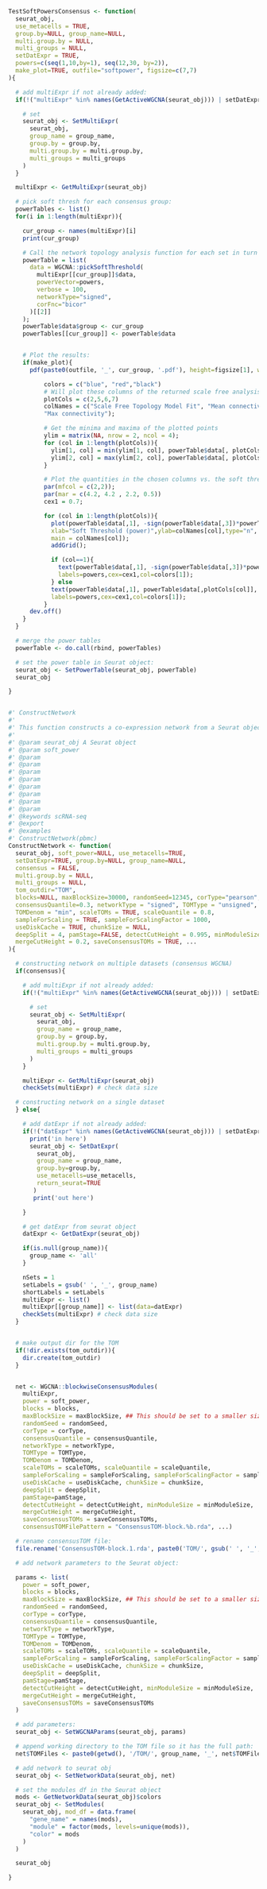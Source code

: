 ```r


TestSoftPowersConsensus <- function(
  seurat_obj,
  use_metacells = TRUE,
  group.by=NULL, group_name=NULL,
  multi.group.by = NULL,
  multi_groups = NULL,
  setDatExpr = TRUE,
  powers=c(seq(1,10,by=1), seq(12,30, by=2)),
  make_plot=TRUE, outfile="softpower", figsize=c(7,7)
){

  # add multiExpr if not already added:
  if(!("multiExpr" %in% names(GetActiveWGCNA(seurat_obj))) | setDatExpr == TRUE){

    # set
    seurat_obj <- SetMultiExpr(
      seurat_obj,
      group_name = group_name,
      group.by = group.by,
      multi.group.by = multi.group.by,
      multi_groups = multi_groups
    )
  }

  multiExpr <- GetMultiExpr(seurat_obj)

  # pick soft thresh for each consensus group:
  powerTables <- list()
  for(i in 1:length(multiExpr)){

    cur_group <- names(multiExpr)[i]
    print(cur_group)

    # Call the network topology analysis function for each set in turn
    powerTable = list(
      data = WGCNA::pickSoftThreshold(
        multiExpr[[cur_group]]$data,
        powerVector=powers,
        verbose = 100,
        networkType="signed",
        corFnc="bicor"
      )[[2]]
    );
    powerTable$data$group <- cur_group
    powerTables[[cur_group]] <- powerTable$data


    # Plot the results:
    if(make_plot){
      pdf(paste0(outfile, '_', cur_group, '.pdf'), height=figsize[1], width=figsize[2], useDingbats=FALSE)

          colors = c("blue", "red","black")
          # Will plot these columns of the returned scale free analysis tables
          plotCols = c(2,5,6,7)
          colNames = c("Scale Free Topology Model Fit", "Mean connectivity", "Mean connectivity",
          "Max connectivity");

          # Get the minima and maxima of the plotted points
          ylim = matrix(NA, nrow = 2, ncol = 4);
          for (col in 1:length(plotCols)){
            ylim[1, col] = min(ylim[1, col], powerTable$data[, plotCols[col]], na.rm = TRUE);
            ylim[2, col] = max(ylim[2, col], powerTable$data[, plotCols[col]], na.rm = TRUE);
          }

          # Plot the quantities in the chosen columns vs. the soft thresholding power
          par(mfcol = c(2,2));
          par(mar = c(4.2, 4.2 , 2.2, 0.5))
          cex1 = 0.7;

          for (col in 1:length(plotCols)){
            plot(powerTable$data[,1], -sign(powerTable$data[,3])*powerTable$data[,2],
            xlab="Soft Threshold (power)",ylab=colNames[col],type="n", ylim = ylim[, col],
            main = colNames[col]);
            addGrid();

            if (col==1){
              text(powerTable$data[,1], -sign(powerTable$data[,3])*powerTable$data[,2],
              labels=powers,cex=cex1,col=colors[1]);
            } else
            text(powerTable$data[,1], powerTable$data[,plotCols[col]],
            labels=powers,cex=cex1,col=colors[1]);
          }
      dev.off()
    }
  }

  # merge the power tables
  powerTable <- do.call(rbind, powerTables)

  # set the power table in Seurat object:
  seurat_obj <- SetPowerTable(seurat_obj, powerTable)
  seurat_obj

}


#' ConstructNetwork
#'
#' This function constructs a co-expression network from a Seurat object
#'
#' @param seurat_obj A Seurat object
#' @param soft_power
#' @param
#' @param
#' @param
#' @param
#' @param
#' @param
#' @param
#' @param
#' @keywords scRNA-seq
#' @export
#' @examples
#' ConstructNetwork(pbmc)
ConstructNetwork <- function(
  seurat_obj, soft_power=NULL, use_metacells=TRUE,
  setDatExpr=TRUE, group.by=NULL, group_name=NULL,
  consensus = FALSE,
  multi.group.by = NULL,
  multi_groups = NULL,
  tom_outdir="TOM",
  blocks=NULL, maxBlockSize=30000, randomSeed=12345, corType="pearson",
  consensusQuantile=0.3, networkType = "signed", TOMType = "unsigned",
  TOMDenom = "min", scaleTOMs = TRUE, scaleQuantile = 0.8,
  sampleForScaling = TRUE, sampleForScalingFactor = 1000,
  useDiskCache = TRUE, chunkSize = NULL,
  deepSplit = 4, pamStage=FALSE, detectCutHeight = 0.995, minModuleSize = 50,
  mergeCutHeight = 0.2, saveConsensusTOMs = TRUE, ...
){

  # constructing network on multiple datasets (consensus WGCNA)
  if(consensus){

    # add multiExpr if not already added:
    if(!("multiExpr" %in% names(GetActiveWGCNA(seurat_obj))) | setDatExpr == TRUE){

      # set
      seurat_obj <- SetMultiExpr(
        seurat_obj,
        group_name = group_name,
        group.by = group.by,
        multi.group.by = multi.group.by,
        multi_groups = multi_groups
      )
    }

    multiExpr <- GetMultiExpr(seurat_obj)
    checkSets(multiExpr) # check data size

  # constructing network on a single dataset
  } else{

    # add datExpr if not already added:
    if(!("datExpr" %in% names(GetActiveWGCNA(seurat_obj))) | setDatExpr == TRUE){
      print('in here')
      seurat_obj <- SetDatExpr(
        seurat_obj,
        group_name = group_name,
        group.by=group.by,
        use_metacells=use_metacells,
        return_seurat=TRUE
       )
       print('out here')

    }

    # get datExpr from seurat object
    datExpr <- GetDatExpr(seurat_obj)

    if(is.null(group_name)){
      group_name <- 'all'
    }

    nSets = 1
    setLabels = gsub(' ', '_', group_name)
    shortLabels = setLabels
    multiExpr <- list()
    multiExpr[[group_name]] <- list(data=datExpr)
    checkSets(multiExpr) # check data size
  }


  # make output dir for the TOM
  if(!dir.exists(tom_outdir)){
    dir.create(tom_outdir)
  }


  net <- WGCNA::blockwiseConsensusModules(
    multiExpr,
    power = soft_power,
    blocks = blocks,
    maxBlockSize = maxBlockSize, ## This should be set to a smaller size if the user has limited RAM
    randomSeed = randomSeed,
    corType = corType,
    consensusQuantile = consensusQuantile,
    networkType = networkType,
    TOMType = TOMType,
    TOMDenom = TOMDenom,
    scaleTOMs = scaleTOMs, scaleQuantile = scaleQuantile,
    sampleForScaling = sampleForScaling, sampleForScalingFactor = sampleForScalingFactor,
    useDiskCache = useDiskCache, chunkSize = chunkSize,
    deepSplit = deepSplit,
    pamStage=pamStage,
    detectCutHeight = detectCutHeight, minModuleSize = minModuleSize,
    mergeCutHeight = mergeCutHeight,
    saveConsensusTOMs = saveConsensusTOMs,
    consensusTOMFilePattern = "ConsensusTOM-block.%b.rda", ...)

  # rename consensusTOM file:
  file.rename('ConsensusTOM-block.1.rda', paste0('TOM/', gsub(' ', '_',group_name), '_ConsensusTOM-block.1.rda'))

  # add network parameters to the Seurat object:

  params <- list(
    power = soft_power,
    blocks = blocks,
    maxBlockSize = maxBlockSize, ## This should be set to a smaller size if the user has limited RAM
    randomSeed = randomSeed,
    corType = corType,
    consensusQuantile = consensusQuantile,
    networkType = networkType,
    TOMType = TOMType,
    TOMDenom = TOMDenom,
    scaleTOMs = scaleTOMs, scaleQuantile = scaleQuantile,
    sampleForScaling = sampleForScaling, sampleForScalingFactor = sampleForScalingFactor,
    useDiskCache = useDiskCache, chunkSize = chunkSize,
    deepSplit = deepSplit,
    pamStage=pamStage,
    detectCutHeight = detectCutHeight, minModuleSize = minModuleSize,
    mergeCutHeight = mergeCutHeight,
    saveConsensusTOMs = saveConsensusTOMs
  )

  # add parameters:
  seurat_obj <- SetWGCNAParams(seurat_obj, params)

  # append working directory to the TOM file so it has the full path:
  net$TOMFiles <- paste0(getwd(), '/TOM/', group_name, '_', net$TOMFiles)

  # add network to seurat obj
  seurat_obj <- SetNetworkData(seurat_obj, net)

  # set the modules df in the Seurat object
  mods <- GetNetworkData(seurat_obj)$colors
  seurat_obj <- SetModules(
    seurat_obj, mod_df = data.frame(
      "gene_name" = names(mods),
      "module" = factor(mods, levels=unique(mods)),
      "color" = mods
    )
  )

  seurat_obj

}


```
